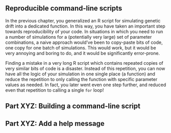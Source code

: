 ## Reproducible command-line scripts

In the previous chapter, you generalized an R script for simulating genetic
drift into a dedicated function. In this way, you have taken an important
step towards reproducibility of your code. In situations in which you need
to run a number of simulations for a (potentially very large) set of parameter
combinations, a naive approach would've been to copy-paste bits of code, one
copy for one batch of simulations. This would work, but it would be very
annoying and boring to do, and it would be significantly error-prone.

Finding a mistake in a very long R script which contains repeated copies of very
similar bits of code is a disaster. Instead of this repetition, you can now
have all the logic of your simulation in one single place (a function) and
reduce the repetition to only calling the function with specific parameter
values as needed. In fact, you later went even one step further, and reduced
even that repetition to calling a single `for` loop!

## Part XYZ: Building a command-line script

## Part XYZ: Add a help message
